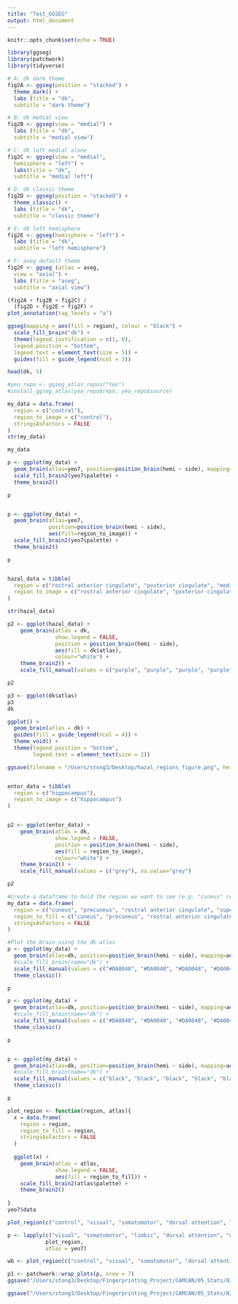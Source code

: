 ```yaml
---
title: "Test_GGSEG"
output: html_document
---
```


```r
knitr::opts_chunk$set(echo = TRUE)
```

```r
library(ggseg)
library(patchwork)
library(tidyverse)
```

```r
# A: dk dark theme
fig2A <- ggseg(position = "stacked") +
  theme_dark() +
  labs (title = "dk",
  subtitle = "dark theme")

# B: dk medial view
fig2B <- ggseg(view = "medial") +
  labs (title = "dk",
  subtitle = "medial view")

# C: dk left medial alone
fig2C <- ggseg(view = "medial",
  hemisphere = "left") +
  labs(title = "dk",
  subtitle = "medial left")

# D: dk classic theme
fig2D <- ggseg(position = "stacked") +
  theme_classic() +
  labs (title = "dk",
  subtitle = "classic theme")

# E: dk left hemisphere
fig2E <- ggseg(hemisphere = "left") +
  labs (title = "dk",
  subtitle = "left hemisphere")

# F: aseg default theme
fig2F <- ggseg (atlas = aseg,
  view = "axial") +
  labs (title = "aseg",
  subtitle = "axial view")

```

```r
(fig2A + fig2B + fig2C) / 
  (fig2D + fig2E + fig2F) +
plot_annotation(tag_levels = "a")
```

```r
ggseg(mapping = aes(fill = region), colour = "black") +
  scale_fill_brain("dk") +
  theme(legend.justification = c(1, 0),
  legend.position = "bottom",
  legend.text = element_text(size = 5)) +
  guides(fill = guide_legend(ncol = 3))
```

```r
head(dk, 5)
```

```r
#yeo_repo <- ggseg_atlas_repos("Yeo")
#install_ggseg_atlas(yeo_repo$repo, yeo_repo$source)
```

```r
my_data = data.frame(
  region = c("control"),
  region_to_image = c("control"),
  stringsAsFactors = FALSE
)
str(my_data)

my_data

p <- ggplot(my_data) +
  geom_brain(atlas=yeo7, position=position_brain(hemi ~ side), mapping=aes(fill=region_to_image)) +
  scale_fill_brain2(yeo7$palette) +
  theme_brain2()

p


p <- ggplot(my_data) +
  geom_brain(atlas=yeo7, 
             position=position_brain(hemi ~ side), 
             aes(fill=region_to_image)) +
  scale_fill_brain2(yeo7$palette) +
  theme_brain2()

p


hazal_data = tibble(
  region = c("rostral anterior cingulate", "posterior cingulate", "medial orbitofrontal", "precuneus", "inferior parietal", "superior frontal", "rostral middle frontal"),
  region_to_image = c("rostral anterior cingulate", "posterior cingulate", "medial orbitofrontal", "precuneus", "inferior parietal", "superior frontal", "rostral middle frontal")
)

str(hazal_data)

p2 <- ggplot(hazal_data) +
    geom_brain(atlas = dk, 
               show.legend = FALSE,
               position = position_brain(hemi ~ side), 
               aes(fill = dk$atlas),
               colour="white") +
    theme_brain2() +
    scale_fill_manual(values = c("purple", "purple", "purple", "purple", "purple", "purple", "purple"), na.value="grey")

p2

p3 <- ggplot(dk$atlas)
p3
dk

ggplot() +
  geom_brain(atlas = dk) +
  guides(fill = guide_legend(ncol = 4)) +
  theme_void() +
  theme(legend.position = "bottom",
        legend.text = element_text(size = 2))

ggsave(filename = "/Users/stong3/Desktop/hazal_regions_figure.png", height = 4, width=7, dpi=300)


entor_data = tibble(
  region = c("hippocampus"),
  region_to_image = c("hippocampus")
)


p2 <- ggplot(entor_data) +
    geom_brain(atlas = dk, 
               show.legend = FALSE,
               position = position_brain(hemi ~ side), 
               aes(fill = region_to_image),
               colour="white") +
    theme_brain2() +
    scale_fill_manual(values = c("grey"), na.value="grey")

p2


```


```r
#Create a dataframe to hold the region we want to see (e.g. "cuneus" region from DK)
my_data = data.frame(
  region = c("cuneus", "precuneus", "rostral anterior cingulate", "superior parietal", "middle temporal", "isthmus cingulate", "entorhinal"),
  region_to_fill = c("cuneus", "precuneus", "rostral anterior cingulate", "superior parietal", "middle temporal", "isthmus cingulate", "entorhinal"),
  stringsAsFactors = FALSE
)

#Plot the brain using the dk atlas
p <- ggplot(my_data) +
  geom_brain(atlas=dk, position=position_brain(hemi ~ side), mapping=aes(fill=region_to_fill)) +
  #scale_fill_brain(name="dk") +
  scale_fill_manual(values = c("#DA0048", "#DA0048", "#DA0048", "#DA0048", "#DA0048", "#DA0048", "#DA0048"), na.value="white") +
  theme_classic()

p

p <- ggplot(my_data) +
  geom_brain(atlas=dk, position=position_brain(hemi ~ side), mapping=aes(fill=region_to_fill)) +
  #scale_fill_brain(name="dk") +
  scale_fill_manual(values = c("#DA0048", "#DA0048", "#DA0048", "#DA0048", "#DA0048", "#DA0048", "#DA0048"), na.value="white") +
  theme_classic()

p


p <- ggplot(my_data) +
  geom_brain(atlas=dk, position=position_brain(hemi ~ side), mapping=aes(fill=region_to_fill)) +
  #scale_fill_brain(name="dk") +
  scale_fill_manual(values = c("black", "black", "black", "black", "black", "black", "black"), na.value="white") +
  theme_classic()

p

```

```r
plot_region <- function(region, atlas){
  x = data.frame(
    region = region,
    region_to_fill = region,
    stringsAsFactors = FALSE
  )
  
  ggplot(x) +
    geom_brain(atlas = atlas,
               show.legend = FALSE,
               aes(fill = region_to_fill)) +
    scale_fill_brain2(atlas$palette) +
    theme_brain2()
    
}
yeo7$data

plot_region(c("control", "visual", "somatomotor", "dorsal attention", "ventral attention", "limbic", "control", "default"), yeo7)
```

```r
p <- lapply(c("visual", "somatomotor", "limbic", "dorsal attention", "default", "ventral attention", "control"), 
            plot_region, 
            atlas = yeo7)

wb <- plot_region(c("control", "visual", "somatomotor", "dorsal attention", "ventral attention", "limbic", "control", "default"), yeo7)

p1 <- patchwork::wrap_plots(p, nrow = 7)
ggsave("/Users/stong3/Desktop/Fingerprinting_Project/CAMCAN/05_Stats/02_Results/Objective 1 - Extra figure/Figure 1 - Network Representation.png", plot=p1, height=10, width = 8)

ggsave("/Users/stong3/Desktop/Fingerprinting_Project/CAMCAN/05_Stats/02_Results/Objective 1 - Extra figure/Figure 1 - Network Representation_Whole_brain.png", plot=wb, height=10, width=8)

```

